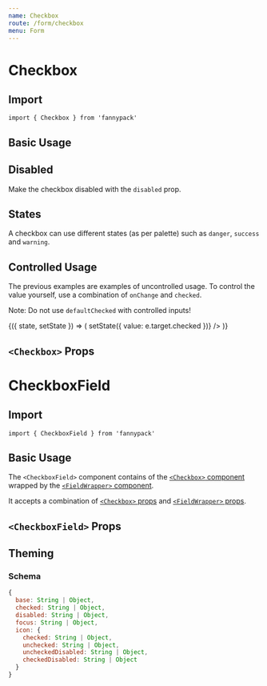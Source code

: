 ```yaml
---
name: Checkbox
route: /form/checkbox
menu: Form
---
```



# Checkbox

## Import

`import { Checkbox } from 'fannypack'`

## Basic Usage

<Playground>
  <Checkbox label="Click me" />
</Playground>

## Disabled

Make the checkbox disabled with the `disabled` prop.

<Playground>
  <Checkbox disabled label="Click me" />
  <Checkbox checked disabled label="Click me" />
</Playground>

## States

A checkbox can use different states (as per palette) such as `danger`, `success` and `warning`.

<Playground>
  <Checkbox state="danger" label="Click me" />
  <Checkbox state="success" label="Click me" />
  <Checkbox state="warning" label="Click me" />
  <Checkbox state="primary" label="Click me" />
</Playground>

## Controlled Usage

The previous examples are examples of uncontrolled usage. To control the value yourself, use a combination of `onChange` and `checked`.

Note: Do not use `defaultChecked` with controlled inputs!

<Playground>
  <Component initialState={{ value: true }}>
    {({ state, setState }) => (
      <Checkbox
        label="Click me"
        checked={state.value}
        onChange={e => setState({ value: e.target.checked })}
      />
    )}
  </Component>
</Playground>

## `<Checkbox>` Props

<PropsTable of={Checkbox} />

# CheckboxField

## Import

`import { CheckboxField } from 'fannypack'`

## Basic Usage

The `<CheckboxField>` component contains of the [`<Checkbox>` component](#checkbox) wrapped by the [`<FieldWrapper>` component](/form/fieldwrapper).

It accepts a combination of [`<Checkbox>` props](/form/checkbox#props) and [`<FieldWrapper>` props](/form/fieldwrapper#props).

<Playground>
  <CheckboxField a11yId="isSubscribed" checkboxLabel="Check me" label="Check below to subscribe" />
</Playground>

## `<CheckboxField>` Props

<PropsTable of={CheckboxField} />

## Theming

### Schema

```jsx
{
  base: String | Object,
  checked: String | Object,
  disabled: String | Object,
  focus: String | Object,
  icon: {
    checked: String | Object,
    unchecked: String | Object,
    uncheckedDisabled: String | Object,
    checkedDisabled: String | Object
  }
}
```

